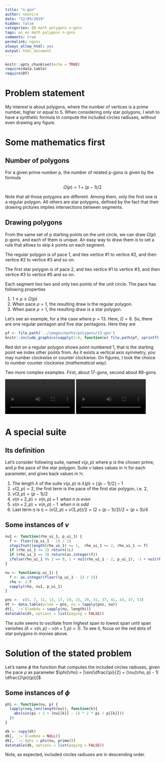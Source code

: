 ```yaml
---
title: "n-gon"
author: neonira
date: "22/09/2019"
hidden: false
categories: EN math polygons n-gons
tags: en_en math polygons n-gons
comments: true
permalink: ngons
always_allow_html: yes
output: html_document
---
```


```r
knitr::opts_chunk$set(echo = TRUE)
require(data.table)
require(DT)
```

# Problem statement

My interest is about polygons, where the number of vertices is a prime number, higher or equal to 5. 
When considering only star polygons, I wish to have a synthetic formula to compute the included circles radiuses, without even drawing any figure.  

# Some mathematics first

## Number of polygons

For a given prime number p, the number of related p-gons is given by the formula

$$ \Omega(p) =  1 + (p - 1) / 2 $$

Note that all those polygons are different.  Among them, only the first one is a regular polygon. All others are star polygons, defined by the fact that their drawing pictures implies intersections between segments. 

## Drawing polygons

From the same set of p starting points on the unit circle, we can draw $\Omega(p)$ p-gons, and each of them is unique. An easy way to draw them is to set a rule that allows to skip $k$ points on each segment. 

The regular polygon is of pace 1, and ties vertice #1 to vertice #2, and then vertice #2 to vertice #3 and so on. 

The first star polygon is of pace 2, and ties vertice #1 to vertice #3, and then vertice #3 to vertice #5 and so on. 

Each segment ties two and only two points of the unit circle. The pace has following properties

1. $1 \leqslant \rho \leqslant \Omega(p)$
1. When pace $\rho = 1$, the resulting draw is the regular polygon.
1. When pace $\rho \gt 1$, the resulting draw is a star polygon. 


Let's see an example, for a the case where $p = 13$. Here, $\Omega = 6$. So, there are one regular pentagon and five star pentagons. Here they are 

```r
pf <- file.path('../images/maths/polygons/13-gon')
knitr::include_graphics(sapply(1:6, function(e) file.path(pf, sprintf('graph-%03d.png', e))))
```

Red dot on a regular polygon shows point numbered 1, that is the starting point we index other points from. As it exists a vertical axis symmetry, you may number clockwise or counter clockwise. On figures, I took the choice to number counter clockwise <cite class='comment'>(mathematical way)</cite>. 

Two more complex examples. First, about 17-gons, second about 89-gons.

<video width="45%" controls>
  <source src="../images/maths/polygons/video/17-gon.mp4" type="video/mp4">
</video>
<video width="45%" controls>
  <source src="../images/maths/polygons/video/89-gon.mp4" type="video/mp4">
</video>

# A special suite

## Its definition 

Let's consider following suite, named $\nu(\rho, p)$ where p is the chosen prime, and $\rho$ the pace of the star polygon. Suite $\nu$ takes values in &#x2115; for each parameter, and gives back values in &#x2115;. 

1. The length $\lambda$ of the suite $\nu(\rho, p)$ is $\lambda(p) = \lfloor (p - 1) / 2 \rfloor - 1$
1. $\nu(2, p) = 2$, the first term is the pace of the first star polygon, i.e. 2, 
1. $\nu(3, p) = (p - 1) / 2$ 
1. $\nu(n + 2, p) = \nu(n, p) + 1\;\;when\:n\:is\:even$
1. $\nu(n + 2, p) = \nu(n, p) -1\;\;when\:n\:is\:odd$
1. Last term $\eta$ is $\eta = (\nu(2, p) + \nu(3, p)) / 2 = (2 + ( p - 1) / 2) / 2 = (p + 3) / 4$


## Some instances of $\nu$

```r

nu1 <- function(rho_ui_1, p_ui_1) {
  f <- floor((p_ui_1 - 1) / 2)
  stopifnot(length(rho_ui_1) == 1,  rho_ui_1 >= 2, rho_ui_1 <= f)
  if (rho_ui_1 == 2) return(2L)
  if (rho_ui_1 == 3) return(as.integer(f))
  ifelse(rho_ui_1 %% 2 == 0, 1 + nu1(rho_ui_1 - 2, p_ui_1), -1 + nu1(rho_ui_1 - 2, p_ui_1))
}

nu <- function(p_ui_1) {
  f <- as.integer(floor((p_ui_1 - 1) / 2))
  rho <- 2:f
  sapply(rho, nu1, p_ui_1)
}

pns <-  c(5, 7, 11, 13, 17, 19, 23, 29, 31, 37, 41, 43, 47, 53)
dt <- data.table(prime = pns, nu = lapply(pns, nu))
dt[, `:=`(lambda = sapply(nu, length))]
datatable(dt, options = list(paging = FALSE))
```


The suite seems to oscillate from highest span to lowest span until span vanishes <cite class='comment'>($\delta = \nu(n, p) - \nu(n + 1, p) = 1$)</cite>. To see it, focus on the red dots of star polygons in movies above. 

# Solution of the stated problem

Let's name $\phi$ the function that computes the included circles radiuses, given the pace $\rho$ as parameter $\phi(\rho) = |\sin(\dfrac{\pi}{2} + (\nu(\rho, p) - 1) \dfrac{2\pi}{p})|$

## Some instances of $\phi$

```r

phi <- function(nu, p) {
  lapply(seq_len(length(nu)), function(k){
    abs(sin(pi / 2 + (nu[[k]] - 1) * 2 * pi / p[[k]]))
  })
}

dk <- copy(dt)
dk[, `:=`(lambda = NULL)]
dk[, `:=`(phi = phi(nu, prime))]
datatable(dk, options = list(paging = FALSE))
```

Note, as expected, included circles radiuses are in descending order. 
